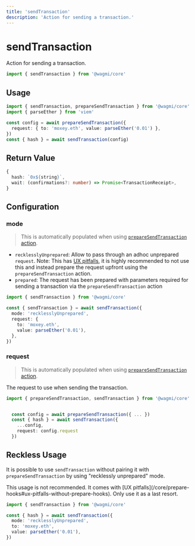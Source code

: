 ```yaml
---
title: 'sendTransaction'
description: 'Action for sending a transaction.'
---
```



# sendTransaction

Action for sending a transaction.

```ts
import { sendTransaction } from '@wagmi/core'
```

## Usage

```ts {6}
import { sendTransaction, prepareSendTransaction } from '@wagmi/core'
import { parseEther } from 'viem'

const config = await prepareSendTransaction({
  request: { to: 'moxey.eth', value: parseEther('0.01') },
})
const { hash } = await sendTransaction(config)
```

## Return Value

```ts
{
  hash: `0x${string}`,
  wait: (confirmations?: number) => Promise<TransactionReceipt>,
}
```

## Configuration

### mode

> This is automatically populated when using [`prepareSendTransaction` action](/core/actions/prepareSendTransaction).

- `recklesslyUnprepared`: Allow to pass through an adhoc unprepared `request`. Note: This has [UX pitfalls](/react/prepare-hooks#ux-pitfalls-without-prepare-hooks), it is highly recommended to not use this and instead prepare the request upfront using the `prepareSendTransaction` action.
- `prepared`: The request has been prepared with parameters required for sending a transaction via the `prepareSendTransaction` action

```ts {4}
import { sendTransaction } from '@wagmi/core'

const { sendTransaction } = await sendTransaction({
  mode: 'recklesslyUnprepared',
  request: {
    to: 'moxey.eth',
    value: parseEther('0.01'),
  },
})
```

### request

> This is automatically populated when using [`prepareSendTransaction` action](/core/actions/prepareSendTransaction).

The request to use when sending the transaction.

```ts {7}
import { prepareSendTransaction, sendTransaction } from '@wagmi/core'


  const config = await prepareSendTransaction({ ... })
  const { hash } = await sendTransaction({
    ...config,
    request: config.request
  })

```

## Reckless Usage

It is possible to use `sendTransaction` without pairing it with `prepareSendTransaction` by using "recklessly unprepared" mode.

<Callout>
  This usage is not recommended. It comes with [UX
  pitfalls](/core/prepare-hooks#ux-pitfalls-without-prepare-hooks). Only use it
  as a last resort.
</Callout>

```ts {4-6}
import { sendTransaction } from '@wagmi/core'

const { hash } = await sendTransaction({
  mode: 'recklesslyUnprepared',
  to: 'moxey.eth',
  value: parseEther('0.01'),
})
```
